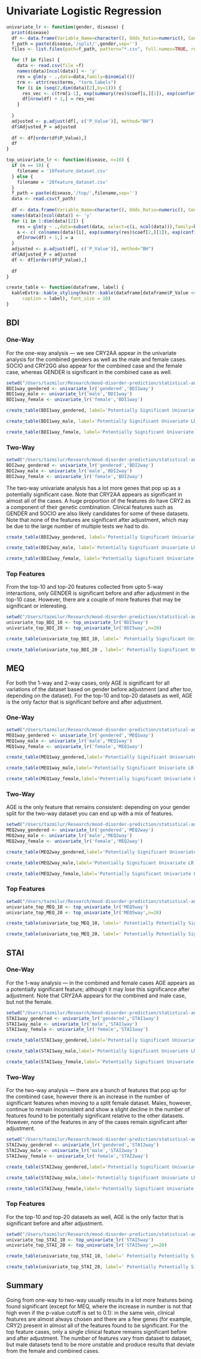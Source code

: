 # Univariate Logistic Regression

```r
univariate_lr <- function(gender, disease) {
  print(disease)
  df <- data.frame(Variable_Name=character(), Odds_Ratio=numeric(), Conf_25=numeric(), Conf_75=numeric(), P_Value=numeric())
  f_path = paste(disease,'/split/',gender,sep='')
  files <- list.files(path=f_path, pattern="*.csv", full.names=TRUE, recursive=FALSE)

  for (f in files) {
    data <- read.csv(file =f)
    names(data)[ncol(data)] <- 'y'
    res = glm(y ~ .,data=data,family=binomial())
    trm <- attr(res$terms, "term.labels")
    for (i in (seq(2,dim(data)[2],by=1))) {
      res_vec <- c(trm[i-1], exp(summary(res)$coef[i,][1]), exp(confint(res)[i,]), summary(res)$coef[i,][4])
      df[nrow(df) + 1,] = res_vec
    }
    
  }
  adjusted <- p.adjust(df[, c('P_Value')], method="BH")
  df$Adjusted_P = adjusted
  
  df <- df[order(df$P_Value),]
  df
}
```

```r
top_univariate_lr <- function(disease, n=10) {
  if (n == 10) {
    filename = '10feature_dataset.csv'
  } else {
    filename = '20feature_dataset.csv'
  }
  f_path = paste(disease,'/top/',filename,sep='')
  data <- read.csv(f_path)
  
  df <- data.frame(Variable_Name=character(), Odds_Ratio=numeric(), Conf_25=numeric(), Conf_75=numeric(), P_Value=numeric())
  names(data)[ncol(data)] <- 'y'
  for (i in 1:dim(data)[2]) {
    res = glm(y ~ .,data=subset(data, select=c(i, ncol(data))),family=binomial())
    a <- c( colnames(data)[i], exp(summary(res)$coef[2,][1]), exp(confint(res)[2,]), summary(res)$coef[2,][4])
    df[nrow(df) + 1,] = a
  }
  adjusted <- p.adjust(df[, c('P_Value')], method="BH")
  df$Adjusted_P = adjusted
  df <- df[order(df$P_Value),]
  
  df
}
```


```r
create_table <- function(dataframe, label) {
  kableExtra::kable_styling(knitr::kable(dataframe[dataframe$P_Value <= 0.05,], booktabs = TRUE, 
      caption = label), font_size = 10)
}
```

## BDI

### One-Way

For the one-way analysis — we see CRY2AA appear in the univariate analysis for the combined genders as well as the male and female cases. SOCIO and CRY2GG also appear for the combined case and the female case, whereas GENDER is significant in the combined case as well.


```r
setwd("/Users/tazmilur/Research/mood-disorder-prediction/statistical-analysis/analysis/")
BDI1way_gendered <- univariate_lr('gendered','BDI1way')
BDI1way_male <- univariate_lr('male','BDI1way')
BDI1way_female <- univariate_lr('female','BDI1way')
```

```r
create_table(BDI1way_gendered, label='Potentially Significant Univariate LR Results from 1-way BDI with combined genders.')
```

```r
create_table(BDI1way_male, label='Potentially Significant Univariate LR Results from 1-way BDI with males.')
```

```r
create_table(BDI1way_female, label='Potentially Significant Univariate LR Results from 1-way BDI with females.')
```


### Two-Way

```r
setwd("/Users/tazmilur/Research/mood-disorder-prediction/statistical-analysis/analysis/")
BDI2way_gendered <- univariate_lr('gendered','BDI2way')
BDI2way_male <- univariate_lr('male','BDI2way')
BDI2way_female <- univariate_lr('female','BDI2way')
```

The two-way univariate analysis has a lot more genes that pop up as a potentially significant case. Note that CRY2AA appears as significant in almost all of the cases. A huge proportion of the features do have CRY2 as a component of their genetic combination. Clinical features such as GENDER and SOCIO are also likely candidates for some of these datasets. Note that none of the features are significant after adjustment, which may be due to the large number of multiple tests we had to do. 


```r
create_table(BDI2way_gendered, label='Potentially Significant Univariate LR Results from 2-way BDI with combined genders.')
```

```r
create_table(BDI2way_male, label='Potentially Significant Univariate LR Results from 2-way BDI with males.')
```

```r
create_table(BDI2way_female, label='Potentially Significant Univariate LR Results from 2-way BDI with females.')
```


### Top Features

From the top-10 and top-20 features collected from upto 5-way interactions, only GENDER is significant before and after adjustment in the top-10 case. However, there are a couple of more features that may be significant or interesting.

```r
setwd("/Users/tazmilur/Research/mood-disorder-prediction/statistical-analysis/analysis/")
univariate_top_BDI_10 <- top_univariate_lr('BDI5way')
univariate_top_BDI_20 <- top_univariate_lr('BDI5way',n=20)
```

```r
create_table(univariate_top_BDI_10, label=' Potentially Significant Univariate LR Results from top-10 feature dataset.')
```

```r
create_table(univariate_top_BDI_20 , label=' Potentially Significant Univariate LR Results from top-20 feature dataset.')
```


## MEQ

For both the 1-way and 2-way cases, only AGE is significant for all variations of the dataset based on gender before adjustment (and after too, depending on the dataset). For the top-10 and top-20 datasets as well, AGE is the only factor that is significant before and after adjustment. 

### One-Way

```r
setwd("/Users/tazmilur/Research/mood-disorder-prediction/statistical-analysis/analysis/")
MEQ1way_gendered <- univariate_lr('gendered','MEQ1way')
MEQ1way_male <- univariate_lr('male','MEQ1way')
MEQ1way_female <- univariate_lr('female','MEQ1way')
```

```r
create_table(MEQ1way_gendered,label='Potentially Significant Univariate LR Results from 1-way MEQ with combined genders.')
```

```r
create_table(MEQ1way_male,label='Potentially Significant Univariate LR Results from 1-way MEQ with males.')
```

```r
create_table(MEQ1way_female,label='Potentially Significant Univariate LR Results from 1-way MEQ with females.')
```

### Two-Way

AGE is the only feature that remains consistent: depending on your gender split for the two-way dataset you can end up with a mix of features.

```r
setwd("/Users/tazmilur/Research/mood-disorder-prediction/statistical-analysis/analysis/")
MEQ2way_gendered <- univariate_lr('gendered','MEQ2way')
MEQ2way_male <- univariate_lr('male','MEQ2way')
MEQ2way_female <- univariate_lr('female','MEQ2way')
```


```r
create_table(MEQ2way_gendered,label='Potentially Significant Univariate LR Results from 2-way MEQ with combined genders.')
```

```r
create_table(MEQ2way_male,label='Potentially Significant Univariate LR Results from 2-way MEQ with males.')
```

```r
create_table(MEQ2way_female,label='Potentially Significant Univariate LR Results from 2-way MEQ with females.')
```


### Top Features

```r
setwd("/Users/tazmilur/Research/mood-disorder-prediction/statistical-analysis/analysis/")
univariate_top_MEQ_10 <- top_univariate_lr('MEQ5way')
univariate_top_MEQ_20 <- top_univariate_lr('MEQ5way',n=20)
```

```r
create_table(univariate_top_MEQ_10, label=' Potentially Potentially Significant Univariate LR Results from top-10 feature dataset.')
```

```r
create_table(univariate_top_MEQ_20, label=' Potentially Potentially Significant Univariate LR Results from top-20 feature dataset.')
```


## STAI

### One-Way

For the 1-way analysis — in the combined and female cases AGE appears as a potentially significant feature; although it may lose this significance after adjustment. Note that CRY2AA appears for the combined and male case, but not the female.

```r
setwd("/Users/tazmilur/Research/mood-disorder-prediction/statistical-analysis/analysis/")
STAI1way_gendered <- univariate_lr('gendered','STAI1way')
STAI1way_male <- univariate_lr('male','STAI1way')
STAI1way_female <- univariate_lr('female','STAI1way')
```

```r
create_table(STAI1way_gendered,label='Potentially Significant Univariate LR Results from 1-way STAI with combined genders.')
```


```r
create_table(STAI1way_male,label='Potentially Significant Univariate LR Results from 1-way STAI with males.')
```


```r
create_table(STAI1way_female,label='Potentially Significant Univariate LR Results from 1-way STAI with females.')
```

### Two-Way

For the two-way analysis — there are a bunch of features that pop up for the combined case, however there is an increase in the number of significant features when moving to a split female dataset. Males, however, continue to remain inconsistent and show a slight decline in the number of features found to be potentially significant relative to the other datasets. However, none of the features in any of the cases remain significant after adjustment.

```r
setwd("/Users/tazmilur/Research/mood-disorder-prediction/statistical-analysis/analysis/")
STAI2way_gendered <- univariate_lr('gendered','STAI2way')
STAI2way_male <- univariate_lr('male','STAI2way')
STAI2way_female <- univariate_lr('female','STAI2way')
```


```r
create_table(STAI2way_gendered,label='Potentially Significant Univariate LR Results from 2-way STAI with combined genders.')
```

```r
create_table(STAI2way_male,label='Potentially Significant Univariate LR Results from 2-way STAI with males.')
```

```r
create_table(STAI2way_female,label='Potentially Significant Univariate LR Results from 2-way STAI with females.')
```

### Top Features

For the top-10 and top-20 datasets as well, AGE is the only factor that is significant before and after adjustment. 


```r
setwd("/Users/tazmilur/Research/mood-disorder-prediction/statistical-analysis/analysis/")
univariate_top_STAI_10 <- top_univariate_lr('STAI5way')
univariate_top_STAI_20 <- top_univariate_lr('STAI5way',n=20)
```

```r
create_table(univariate_top_STAI_10, label=' Potentially Potentially Significant Univariate LR Results from top-10 feature dataset.')
```

```r
create_table(univariate_top_STAI_20, label=' Potentially Potentially Significant Univariate LR Results from top-20 feature dataset.')
```


## Summary

Going from one-way to two-way usually results in a lot more features being found significant (except for MEQ, where the increase in number is not that high even if the p-value cutoff is set to 0.1): in the same vein, clinical features are almost always chosen and there are a few genes (for example, CRY2) present in almost all of the features found to be significant. For the top feature cases, only a single clinical feature remains significant before and after adjustment. The number of features vary from dataset to dataset, but male datasets tend to be more unstable and produce results that deviate from the female and combined cases.
